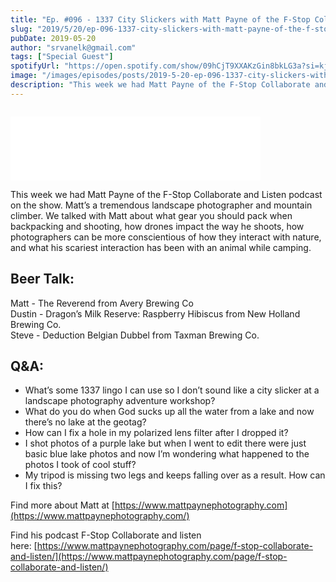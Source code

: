 ```yaml
---
title: "Ep. #096 - 1337 City Slickers with Matt Payne of the F-Stop Collaborate and Listen Podcast"
slug: "2019/5/20/ep-096-1337-city-slickers-with-matt-payne-of-the-f-stop-collaborate-and-listen-podcast"
pubDate: 2019-05-20
author: "srvanelk@gmail.com"
tags: ["Special Guest"]
spotifyUrl: "https://open.spotify.com/show/09hCjT9XXAKzGin8bkLG3a?si=kjRZvQ1JTb6Ov3HVzSSlWA"
image: "/images/episodes/posts/2019-5-20-ep-096-1337-city-slickers-with-matt-payne-of-the-f-stop-collaborate-and-listen-podcast/MattIceland.webp"
description: "This week we had Matt Payne of the F-Stop Collaborate and Listen podcast on the show. Matt’s a tremendous landscape photographer and mountain climber. We talked with Matt about what gear you should pack when backpacking and shooting, how drones impact the way he shoots, how photographers can be more conscientious of how they interact with nature, and what his scariest interaction has been with an animal while camping."
---
```


<figure>
  <img src="/images/episodes/posts/2019-5-20-ep-096-1337-city-slickers-with-matt-payne-of-the-f-stop-collaborate-and-listen-podcast/MattIceland.webp" alt="" />
</figure>
<iframe class="embedly-embed" src="//cdn.embedly.com/widgets/media.html?src=https%3A%2F%2Fanchor.fm%2Fweddingphotohangover%2Fembed%2Fepisodes%2FEp--096---1337-City-Slickers-with-Matt-Payne-of-the-F-Stop-Collaborate-and-Listen-Podcast-e43a0b&url=https%3A%2F%2Fanchor.fm%2Fweddingphotohangover%2Fepisodes%2FEp--096---1337-City-Slickers-with-Matt-Payne-of-the-F-Stop-Collaborate-and-Listen-Podcast-e43a0b&image=https%3A%2F%2Fs3-us-west-2.amazonaws.com%2Fanchor-generated-image-bank%2Fproduction%2Fpodcast_uploaded_episode400%2F805714%2F805714-1558371130552-3c8d0f17065bb.jpg&key=61d05c9d54e8455ea7a9677c366be814&type=text%2Fhtml&schema=anchor&wmode=opaque" width="400" height="102" scrolling="no" frameborder="0" allow="autoplay; fullscreen" allowfullscreen="true"></iframe>

This week we had Matt Payne of the F-Stop Collaborate and Listen podcast on the show. Matt’s a tremendous landscape photographer and mountain climber. We talked with Matt about what gear you should pack when backpacking and shooting, how drones impact the way he shoots, how photographers can be more conscientious of how they interact with nature, and what his scariest interaction has been with an animal while camping.

## Beer Talk:  
Matt - The Reverend from Avery Brewing Co  
Dustin - Dragon’s Milk Reserve: Raspberry Hibiscus from New Holland Brewing Co.  
Steve - Deduction Belgian Dubbel from Taxman Brewing Co.

## Q&A:
- What’s some 1337 lingo I can use so I don’t sound like a city slicker at a landscape photography adventure workshop?
- What do you do when God sucks up all the water from a lake and now there’s no lake at the geotag?
- How can I fix a hole in my polarized lens filter after I dropped it?
- I shot photos of a purple lake but when I went to edit there were just basic blue lake photos and now I’m wondering what happened to the photos I took of cool stuff?
- My tripod is missing two legs and keeps falling over as a result. How can I fix this?

Find more about Matt at [https://www.mattpaynephotography.com](https://www.mattpaynephotography.com/)

Find his podcast F-Stop Collaborate and listen here: [https://www.mattpaynephotography.com/page/f-stop-collaborate-and-listen/](https://www.mattpaynephotography.com/page/f-stop-collaborate-and-listen/)
